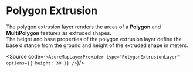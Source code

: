 


<Meta of={PolygonExtrusionStories}/>

# Polygon Extrusion

The polygon extrusion layer renders the areas of a **Polygon** and **MultiPolygon** features as extruded shapes.<br/> 
The height and base properties of the polygon extrusion layer define the base distance from the ground and height of the extruded shape in meters.

<PolygonExtrusion height={30}/>

<Source code={`
<AzureMapLayerProvider
    type="PolygonExtrusionLayer"
    options={{ height: 30 }}
    />
    `}/>